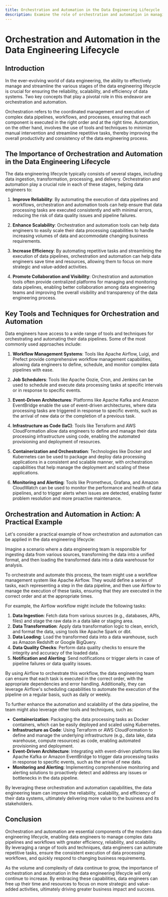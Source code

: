 ```yaml
---
title: Orchestration and Automation in the Data Engineering Lifecycle
description: Examine the role of orchestration and automation in managing the various stages of the data engineering lifecycle.
---
```


# Orchestration and Automation in the Data Engineering Lifecycle

## Introduction

In the ever-evolving world of data engineering, the ability to effectively manage and streamline the various stages of the data engineering lifecycle is crucial for ensuring the reliability, scalability, and efficiency of data systems. Two key concepts that play a pivotal role in this endeavor are orchestration and automation. 

Orchestration refers to the coordinated management and execution of complex data pipelines, workflows, and processes, ensuring that each component is executed in the right order and at the right time. Automation, on the other hand, involves the use of tools and techniques to minimize manual intervention and streamline repetitive tasks, thereby improving the overall productivity and consistency of the data engineering process.

## The Importance of Orchestration and Automation in the Data Engineering Lifecycle

The data engineering lifecycle typically consists of several stages, including data ingestion, transformation, processing, and delivery. Orchestration and automation play a crucial role in each of these stages, helping data engineers to:

1. **Improve Reliability**: By automating the execution of data pipelines and workflows, orchestration and automation tools can help ensure that data processing tasks are executed consistently and with minimal errors, reducing the risk of data quality issues and pipeline failures.

2. **Enhance Scalability**: Orchestration and automation tools can help data engineers to easily scale their data processing capabilities to handle increasing volumes of data and accommodate changing business requirements.

3. **Increase Efficiency**: By automating repetitive tasks and streamlining the execution of data pipelines, orchestration and automation can help data engineers save time and resources, allowing them to focus on more strategic and value-added activities.

4. **Promote Collaboration and Visibility**: Orchestration and automation tools often provide centralized platforms for managing and monitoring data pipelines, enabling better collaboration among data engineering teams and improving the overall visibility and transparency of the data engineering process.

## Key Tools and Techniques for Orchestration and Automation

Data engineers have access to a wide range of tools and techniques for orchestrating and automating their data pipelines. Some of the most commonly used approaches include:

1. **Workflow Management Systems**: Tools like Apache Airflow, Luigi, and Prefect provide comprehensive workflow management capabilities, allowing data engineers to define, schedule, and monitor complex data pipelines with ease.

2. **Job Schedulers**: Tools like Apache Oozie, Cron, and Jenkins can be used to schedule and execute data processing tasks at specific intervals or in response to specific events.

3. **Event-Driven Architectures**: Platforms like Apache Kafka and Amazon EventBridge enable the use of event-driven architectures, where data processing tasks are triggered in response to specific events, such as the arrival of new data or the completion of a previous task.

4. **Infrastructure as Code (IaC)**: Tools like Terraform and AWS CloudFormation allow data engineers to define and manage their data processing infrastructure using code, enabling the automated provisioning and deployment of resources.

5. **Containerization and Orchestration**: Technologies like Docker and Kubernetes can be used to package and deploy data processing applications in a consistent and scalable manner, with orchestration capabilities that help manage the deployment and scaling of these applications.

6. **Monitoring and Alerting**: Tools like Prometheus, Grafana, and Amazon CloudWatch can be used to monitor the performance and health of data pipelines, and to trigger alerts when issues are detected, enabling faster problem resolution and more proactive maintenance.

## Orchestration and Automation in Action: A Practical Example

Let's consider a practical example of how orchestration and automation can be applied in the data engineering lifecycle:

Imagine a scenario where a data engineering team is responsible for ingesting data from various sources, transforming the data into a unified format, and then loading the transformed data into a data warehouse for analysis. 

To orchestrate and automate this process, the team might use a workflow management system like Apache Airflow. They would define a series of tasks, each representing a step in the data pipeline, and then use Airflow to manage the execution of these tasks, ensuring that they are executed in the correct order and at the appropriate times.

For example, the Airflow workflow might include the following tasks:

1. **Data Ingestion**: Fetch data from various sources (e.g., databases, APIs, files) and stage the raw data in a data lake or staging area.
2. **Data Transformation**: Apply data transformation logic to clean, enrich, and format the data, using tools like Apache Spark or dbt.
3. **Data Loading**: Load the transformed data into a data warehouse, such as Amazon Redshift or Google BigQuery.
4. **Data Quality Checks**: Perform data quality checks to ensure the integrity and accuracy of the loaded data.
5. **Notification and Alerting**: Send notifications or trigger alerts in case of pipeline failures or data quality issues.

By using Airflow to orchestrate this workflow, the data engineering team can ensure that each task is executed in the correct order, with the appropriate dependencies and error handling. Additionally, they can leverage Airflow's scheduling capabilities to automate the execution of the pipeline on a regular basis, such as daily or weekly.

To further enhance the automation and scalability of the data pipeline, the team might also leverage other tools and techniques, such as:

- **Containerization**: Packaging the data processing tasks as Docker containers, which can be easily deployed and scaled using Kubernetes.
- **Infrastructure as Code**: Using Terraform or AWS CloudFormation to define and manage the underlying infrastructure (e.g., data lake, data warehouse, compute resources) as code, enabling automated provisioning and deployment.
- **Event-Driven Architecture**: Integrating with event-driven platforms like Apache Kafka or Amazon EventBridge to trigger data processing tasks in response to specific events, such as the arrival of new data.
- **Monitoring and Alerting**: Implementing comprehensive monitoring and alerting solutions to proactively detect and address any issues or bottlenecks in the data pipeline.

By leveraging these orchestration and automation capabilities, the data engineering team can improve the reliability, scalability, and efficiency of their data systems, ultimately delivering more value to the business and its stakeholders.

## Conclusion

Orchestration and automation are essential components of the modern data engineering lifecycle, enabling data engineers to manage complex data pipelines and workflows with greater efficiency, reliability, and scalability. By leveraging a range of tools and techniques, data engineers can automate repetitive tasks, ensure the consistent execution of data processing workflows, and quickly respond to changing business requirements.

As the volume and complexity of data continue to grow, the importance of orchestration and automation in the data engineering lifecycle will only continue to increase. By embracing these capabilities, data engineers can free up their time and resources to focus on more strategic and value-added activities, ultimately driving greater business impact and success.